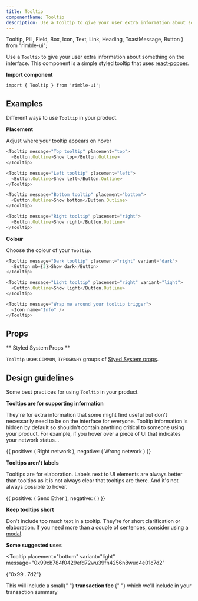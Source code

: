 ```yaml
---
title: Tooltip
componentName: Tooltip
description: Use a Tooltip to give your user extra information about something on the interface. This component is a simple styled tooltip that uses react-popper.
---
```


  Tooltip,
  Pill,
  Field,
  Box,
  Icon,
  Text,
  Link,
  Heading,
  ToastMessage,
  Button
} from "rimble-ui";

Use a `Tooltip` to give your user extra information about something on the interface. This component is a simple styled tooltip that uses [react-popper](https://github.com/d8660091/react-popper).

**Import component**

```
import { Tooltip } from 'rimble-ui';
```

## Examples

Different ways to use `Tooltip` in your product.

**Placement**

Adjust where your tooltip appears on hover

```js is=react-live
<Tooltip message="Top tooltip" placement="top">
  <Button.Outline>Show top</Button.Outline>
</Tooltip>
```

```js is=react-live
<Tooltip message="Left tooltip" placement="left">
  <Button.Outline>Show left</Button.Outline>
</Tooltip>
```

```js is=react-live
<Tooltip message="Bottom tooltip" placement="bottom">
  <Button.Outline>Show bottom</Button.Outline>
</Tooltip>
```

```js is=react-live
<Tooltip message="Right tooltip" placement="right">
  <Button.Outline>Show right</Button.Outline>
</Tooltip>
```

**Colour**

Choose the colour of your `Tooltip`.

```js is=react-live
<Tooltip message="Dark tooltip" placement="right" variant="dark">
  <Button mb={3}>Show dark</Button>
</Tooltip>
```

```js is=react-live
<Tooltip message="Light tooltip" placement="right" variant="light">
  <Button.Outline>Show light</Button.Outline>
</Tooltip>
```

```js is=react-live
<Tooltip message="Wrap me around your tooltip trigger">
  <Icon name="Info" />
</Tooltip>
```

## Props

<PropsTable propMetaData={props.propMetaData} />

** Styled System Props **

`Tooltip` uses `COMMON`, `TYPOGRAHY` groups of [Styed System props](/components/rimble-ui/system-props).

## Design guidelines

Some best practices for using `Tooltip` in your product.

**Tooltips are for supporting information**

They're for extra information that some might find useful but don't necessarily need to be on the interface for everyone. Tooltip information is hidden by default so shouldn't contain anything critical to someone using your product. For example, if you hover over a piece of UI that indicates your network status...

<DoDont>
  {{
    positive: (
      <Tooltip
        placement="right"
        variant="dark"
        message="You're on the Rinkeby network"
      >
        <Button.Text icon="Check">Right network</Button.Text>
      </Tooltip>
    ),
    negative: (
      <Tooltip
        placement="right"
        variant="dark"
        message="To use this dapp you must be on the Rinkeby network"
      >
        <Button.Text icon="Warning">Wrong network</Button.Text>
      </Tooltip>
    )
  }}
</DoDont>

**Tooltips aren't labels**

Tooltips are for elaboration. Labels next to UI elements are always better than tooltips as it is not always clear that tooltips are there. And it's not always possible to hover.

<DoDont>
  {{
    positive: (
      <Tooltip
        placement="bottom"
        variant="light"
        message="This will start the transaction"
      >
        <Button.Outline icon="Send">Send Ether</Button.Outline>
      </Tooltip>
    ),
    negative: (
      <Tooltip placement="bottom" variant="light" message="Send Ether">
        <Button.Outline icon="Send" />
      </Tooltip>
    )
  }}
</DoDont>

**Keep tooltips short**

Don't include too much text in a tooltip. They're for short clarification or elaboration. If you need more than a couple of sentences, consider using a [modal](/components/rimble-ui/Modal).

**Some suggested uses**

<Tooltip
  placement="bottom"
  variant="light"
  message="0x99cb784f0429efd72wu39fn4256n8wud4e01c7d2"
>
  <Pill>{"0x99...7d2"}</Pill>
</Tooltip>

<Text mt={3}>
  This will include a small{" "}
  <Tooltip message="This pays for your transaction to be added to the blockchain">
    <strong>transaction fee </strong>
  </Tooltip>{" "}
  which we'll include in your transaction summary
</Text>
